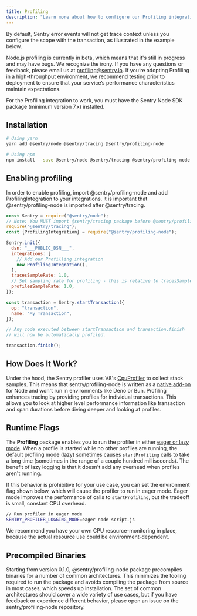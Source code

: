 ```yaml
---
title: Profiling
description: "Learn more about how to configure our Profiling integration and start profiling your code."
---
```


By default, Sentry error events will not get trace context unless you configure the scope with the transaction, as illustrated in the example below.

<Note>

Node.js profiling is currently in beta, which means that it's still in progress and may have bugs. We recognize the irony. If you have any questions or feedback, please email us at [profiling@sentry.io](mailto:profiling@sentry.io). If you’re adopting Profiling in a high-throughput environment, we recommend testing prior to deployment to ensure that your service’s performance characteristics maintain expectations.

</Note>

For the Profiling integration to work, you must have the Sentry Node SDK package (minimum version 7.x) installed.

## Installation


```bash
# Using yarn
yarn add @sentry/node @sentry/tracing @sentry/profiling-node

# Using npm
npm install --save @sentry/node @sentry/tracing @sentry/profiling-node
```

## Enabling profiling
In order to enable profiling, import @sentry/profiling-node and add ProfilingIntegration to your integrations. it is important that @sentry/profiling-node is imported after @sentry/tracing.

```javascript
const Sentry = require("@sentry/node");
// Note: You MUST import @sentry/tracing package before @sentry/profiling-node
require("@sentry/tracing");
const {ProfilingIntegration} = require("@sentry/profiling-node");

Sentry.init({
  dsn: "___PUBLIC_DSN___",
  integrations: [
    // Add our Profilling integration
    new ProfilingIntegration(),
  ],
  tracesSampleRate: 1.0,
  // Set sampling rate for profiling - this is relative to tracesSampleRate
  profilesSampleRate: 1.0,
});

const transaction = Sentry.startTransaction({
  op: "transaction",
  name: "My Transaction",
});

// Any code executed between startTransaction and transaction.finish
// will now be automatically profiled.

transaction.finish();
```

## How Does It Work?

Under the hood, the Sentry profiler uses V8's [CpuProfiler](https://v8docs.nodesource.com/node-18.2/d2/d34/classv8_1_1_cpu_profiler.html) to collect stack samples. This means that sentry/profiling-node is written as a [native add-on](https://nodejs.org/docs/latest-v18.x/api/addons.html) for Node and won't run in environments like Deno or Bun. Profiling enhances tracing by providing profiles for individual transactions. This allows you to look at higher level performance information like transaction and span durations before diving deeper and looking at profiles.

## Runtime Flags

The **Profiling** package enables you to run the profiler in either [eager or lazy mode](https://v8docs.nodesource.com/node-18.2/d2/dc3/namespacev8.html#a874b4921ddee43bef58d8538e3149374). When a profile is started while no other profiles are running, the default profiling mode (lazy) sometimes causes `startProfiling` calls to take a long time (sometimes in the range of a couple hundred milliseconds). The benefit of lazy logging is that it doesn't add any overhead when profiles aren't running.

If this behavior is prohibitive for your use case, you can set the environment flag shown below, which will cause the profiler to run in eager mode. Eager mode improves the performance of calls to `startProfiling`, but the tradeoff is small, constant CPU overhead.

```bash
// Run profiler in eager mode
SENTRY_PROFILER_LOGGING_MODE=eager node script.js
```

We recommend you have your own CPU resource-monitoring in place, because the actual resource use could be environment-dependent.

## Precompiled Binaries
Starting from version 0.1.0, @sentry/profiling-node package precompiles binaries for a number of common architectures. This minimizes the tooling required to run the package and avoids compiling the package from source in most cases, which speeds up installation. The set of common architectures should cover a wide variety of use cases, but if you have feedback or experience different behavior, please open an issue on the sentry/profiling-node repository.
